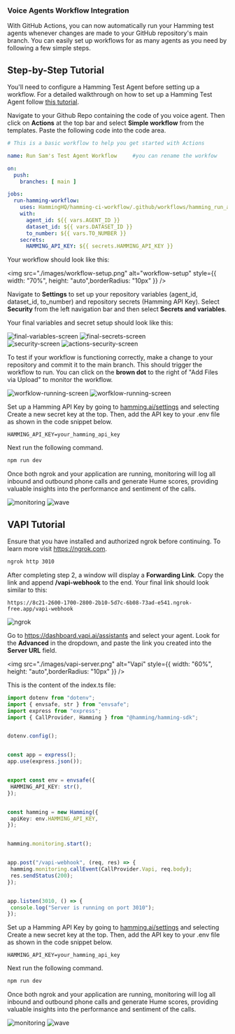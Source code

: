### Voice Agents Workflow Integration

With GitHub Actions, you can now automatically run your Hamming test agents whenever changes are made to your GitHub repository's main branch. 
You can easily set up workflows for as many agents as you need by following a few simple steps.

## Step-by-Step Tutorial

<Note> 

You'll need to configure a Hamming Test Agent before setting up a workflow. For a detailed walkthrough on how to set up a Hamming Test Agent follow 
[this tutorial](https://docs.hamming.ai/guides/voice-agent). 

</Note>

<Steps>

 <Step title="Set Up Workflow on Github">

Navigate to your Github Repo containing the code of you voice agent. 
Then click on **Actions** at the top bar and select **Simple workflow** from the templates.
Paste the following code into the code area.


```yml
# This is a basic workflow to help you get started with Actions

name: Run Sam's Test Agent Workflow     #you can rename the workfow

on:
  push:
    branches: [ main ]

jobs:
  run-hamming-workflow:
    uses: HammingHQ/hamming-ci-workflow/.github/workflows/hamming_run_agent.yml@main
    with:
      agent_id: ${{ vars.AGENT_ID }}
      dataset_id: ${{ vars.DATASET_ID }}
      to_number: ${{ vars.TO_NUMBER }}
    secrets:
      HAMMING_API_KEY: ${{ secrets.HAMMING_API_KEY }}
```

Your workflow should look like this:

 <img src="./images/workflow-setup.png" alt="workflow-setup" style={{ width: "70%", height: "auto",borderRadius: "10px" }} />

  </Step>

<Step title="Configure your Variables & Secrets">

Navigate to **Settings** to set up your repository variables (agent_id, dataset_id, to_number) and repository secrets (Hamming API Key). 
Select **Security** from the left navigation bar and then select **Secrets and variables**.

Your final variables and secret setup should look like this:

<div style={{ display: "flex", justifyContent: "space-between" }}>
<img src="./images/final-variables-screen.png" alt="final-variables-screen" style={{ width: "90%", height: "auto",borderRadius: "10px" }} />
<img src="./images/final-secrets-screen.png" alt="final-secrets-screen" style={{ width: "90%", height: "auto",borderRadius: "10px" }} />
</div>


<Accordion icon="magnifying-glass" title="Finding Secrets and Variables on Github">
<div style={{ display: "flex", justifyContent: "space-between" }}>
<img src="./images/security-screen.png" alt="security-screen" style={{ width: "100%", height: "auto",borderRadius: "10px" }} />
<img src="./images/actions-secret-and-variables-screen.png" alt="actions-security-screen" style={{ width: "100%", height: "auto",borderRadius: "10px" }} />
</div>
</Accordion>


  </Step>

<Step title="Kick Off Test Run">

To test if your workflow is functioning correctly, make a change to your repository and commit it to the main branch. This should trigger the workflow to run. You can click on the **brown dot** to the right of "Add Files via Upload" to monitor the workflow.

<div style={{ display: "flex", justifyContent: "space-between" }}>
<img src="./images/workflow-running-screen.png" alt="worfklow-running-screen" style={{ width: "70%", height: "auto",borderRadius: "10px" }} />
<img src="./images/workflow-running-screen.png" alt="worfklow-running-screen" style={{ width: "70%", height: "auto",borderRadius: "10px" }} />
</div>

  </Step>


<Step title="Check the results of the Test " >


Set up a Hamming API Key by going to [hamming.ai/settings](https://app.hamming.ai/settings) and selecting Create a new secret key at the top. Then, add the API key to your .env file as shown in the code snippet below.

```
HAMMING_API_KEY=your_hamming_api_key
```

Next run the following command.

```bash
npm run dev
```

  </Step>

<Step title="Monitor Calls" >


Once both ngrok and your application are running, monitoring will log all inbound and outbound phone calls and generate Hume scores, providing valuable insights into the performance and sentiment of the calls.


<div style={{ display: "flex", justifyContent: "space-between" }}>
 <img src="./images/monitoring-screen.png" alt="monitoring" style={{ width: "90%", height: "auto",borderRadius: "10px" }} />
<img src="./images/wave-form.png" alt="wave" style={{ width: "85%", height: "auto",borderRadius: "10px" }} />
</div>


  </Step>

</Steps>

## VAPI Tutorial

<Note> 

Ensure that you have installed and authorized ngrok before continuing. To learn more visit https://ngrok.com.

</Note>

<Steps>



 <Step title="Start ngrok" >

  ```bash
ngrok http 3010
```
 
  </Step>

<Step title="Set up VAPI AI Webhook">

After completing step 2, a window will display a **Forwarding Link**. Copy the link and append **/vapi-webhook** to the end. Your final link should look similar to this:

```
https://8c21-2600-1700-2800-2b10-5d7c-6b08-73ad-e541.ngrok-free.app/vapi-webhook
```


<Accordion icon="terminal" title="Finding Your Forwarding Link">
<img src="./images/ngrok-setup-screen.png" alt="ngrok" style={{ width: "100%", height: "auto",borderRadius: "10px" }} />
</Accordion>



Go to https://dashboard.vapi.ai/assistants and select your agent. Look for the **Advanced** in the dropdown, and paste the link you created into the **Server URL** field.

<img src="./images/vapi-server.png" alt="Vapi" style={{ width: "60%", height: "auto",borderRadius: "10px" }} />

  </Step>

<Step title="Create a Node.js server that handles the webhook request">

This is the content of the index.ts file:

```typescript
import dotenv from "dotenv";
import { envsafe, str } from "envsafe";
import express from "express";
import { CallProvider, Hamming } from "@hamming/hamming-sdk";


dotenv.config();


const app = express();
app.use(express.json());


export const env = envsafe({
 HAMMING_API_KEY: str(),
});


const hamming = new Hamming({
 apiKey: env.HAMMING_API_KEY,
});


hamming.monitoring.start();


app.post("/vapi-webhook", (req, res) => {
 hamming.monitoring.callEvent(CallProvider.Vapi, req.body);
 res.sendStatus(200);
});


app.listen(3010, () => {
 console.log("Server is running on port 3010");
});
```

  </Step>


<Step title="Set up your .env file" >


Set up a Hamming API Key by going to [hamming.ai/settings](https://app.hamming.ai/settings) and selecting Create a new secret key at the top. Then, add the API key to your .env file as shown in the code snippet below.

```
HAMMING_API_KEY=your_hamming_api_key
```

Next run the following command.

```bash
npm run dev
```

  </Step>

<Step title="Monitor Calls" >


Once both ngrok and your application are running, monitoring will log all inbound and outbound phone calls and generate Hume scores, providing valuable insights into the performance and sentiment of the calls.

<div style={{ display: "flex", justifyContent: "space-between" }}>
 <img src="./images/monitoring-screen.png" alt="monitoring" style={{ width: "90%", height: "auto",borderRadius: "10px" }} />
<img src="./images/wave-form.png" alt="wave" style={{ width: "85%", height: "auto",borderRadius: "10px" }} />
</div>


  </Step>

</Steps>

